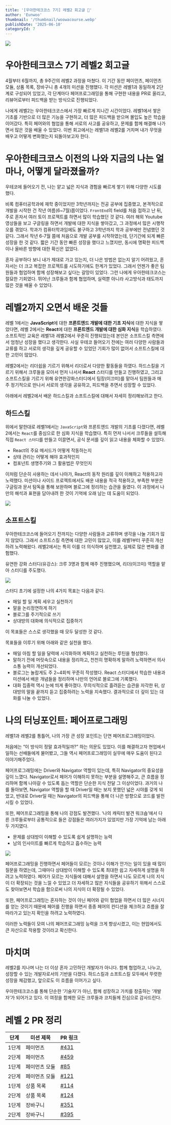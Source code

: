```yaml
---
title: '[우아한테크코스 7기] 레벨2 회고글 📖'
author: 'Eunwoo'
thumbnail: '/thumbnail/woowacourse.webp'
publishDate: '2025-06-10'
categoryId: 7
---
```


![](https://velog.velcdn.com/images/eunwoo1341/post/4d5c0ba3-d4e3-471e-8add-2741ccd97fe9/image.png)

# 우아한테크코스 7기 레벨2 회고글

4월부터 6월까지, 총 9주간의 레벨2 과정을 마쳤다. 이 기간 동안 페이먼츠, 페이먼츠 모듈, 상품 목록, 장바구니 총 4개의 미션을 진행했다.
각 미션은 레벨1과 동일하게 2단계로 구성되어 있었고, 각 단계마다 페어프로그래밍을 통해 구현한 내용을 PR로 올리고, 리뷰어로부터 피드백을 받는 방식으로 진행되었다.

나에게 레벨2는 우아한테크코스에서 가장 빠르게 지나간 시간이었다.
레벨1에서 쌓은 기초를 기반으로 더 많은 기능을 구현하고, 더 많은 피드백을 받으며 몰입도 높은 학습을 이어갔다. 특히 페어와의 협업을 통해 서로의 사고를 공유하고, 문제를 함께 해결해 나가면서 많은 것을 배울 수 있었다.
이번 회고에서는 레벨1과 레벨2를 거치며 내가 무엇을 배우고 어떻게 변화했는지 되돌아보고자 한다.

# 우아한테크코스 이전의 나와 지금의 나는 얼마나, 어떻게 달라졌을까?

우테코에 들어오기 전, 나는 얕고 넓은 지식과 경험을 빠르게 쌓기 위해 다양한 시도를 했다.

비록 컴퓨터공학과에 재학 중이었지만 3학년까지는 전공 공부에 집중했고, 본격적으로 개발을 시작한 건 작년 여름(6~7월)쯤이었다.
`FrontEnd`의 field를 처음 접하고 난 뒤, 주로 혼자서 여러 토이 프로젝트를 하면서 많이 학습했던 것 같다. 여러 해외 Youtube 영상들을 보고 구글링을 하면서 개발에 대한 지식을 쌓아갔고, 그 과정에서 많은 시행착오를 겪었다.
학과가 컴퓨터학과임에도 불구하고 3학년까지 학과 공부에만 전념했던 것 같다. 그래서 작년 6-7월 쯤에 처음으로 개발 공부를 시작하였는데, 단기간에 되게 빠른 성장을 한 것 같다.
짧은 기간 동안 빠른 성장을 했다고 느꼈지만, 동시에 명확한 피드백이나 올바른 방향에 대한 확신은 없었다.

혼자 공부하다 보니 내가 제대로 가고 있는지, 더 나은 방법은 없는지 알기 어려웠고, 혼자서는 더 크고 복잡한 프로젝트를 시도하기에도 한계가 있었다.
그래서 언젠가 좋은 팀원들과 협업하며 함께 성장해보고 싶다는 갈망이 있었다.
그런 나에게 우아한테크코스는 절묘한 기회였다. 뛰어난 크루들과 함께 협업하며, 실력뿐 아니라 사고방식과 태도까지 많은 것을 배울 수 있었다.

# 레벨2까지 오면서 배운 것들

레벨 1에서는 **JavaScript**에 대한 **프론트엔드 개발에 대한 기초 지식**에 대한 지식을 쌓았다면, 레벨 2에서는 **React**에 대한 **프론트엔드 개발에 대한 심화 지식**을 학습하였다.
소프트적인 교육은 레벨1과 레벨2에서 꾸준히 진행되었는데 본인은 소프트스킬 측면에서 엄청난 성장을 했다고 생각한다.
사실 우테코 들어오기 전에는 여러 다양한 사람들과 교류를 하고 서로의 생각을 깊게 공유할 수 있었던 기회가 많이 없어서 소프트스킬에 대한 고민이 많았다.

레벨2에서는 리더쉽을 기르기 위해서 리더로서 다양한 활동들을 하였다.
하드스킬을 기르기 위해서 크루들을 모아서 먼저 나서서 **React** 스터디를 만들고 진행하였고,
그리고 소프트스킬을 기르기 위해 유연한강화스터디에서 팀장(이끄미)를 맡아서 팀원들과 매 주 정기적으로 만나서 서로의 생각을 공유하고, 피드백을 추면서 성장할 수 있었다.

아래에서 레벨2에서 배운 하드스킬과 소프트스킬에 대해서 자세히 정리해보려고 한다.

## 하드스킬

위에서 말한대로 레벨1에서는 `JavaScript`와 프론트엔드 개발의 기초를 다졌다면, 레벨2에서는 `React`를 중심으로 한 심화 지식을 학습했다.
특히 먼저 나서서 크루들을 설득해 직접 `React 스터디`를 만들고 이끌면서, 공식 문서를 깊이 읽고 내용을 체화할 수 있었다.

- React의 주요 메서드가 어떻게 작동하는지
- 상태 관리는 어떻게 해야 효과적인지
- 컴포넌트 생명주기와 그 활용법은 무엇인지

이처럼 단순히 사용하는 데서 나아가, React의 동작 원리를 깊이 이해하고 적용하고자 노력했다.
미션이나 사이드 프로젝트에서도 배운 내용을 적극 적용하고, 부족한 부분은 구글링과 문서 탐독을 통해 보완하며 블로그에 정리하는 습관을 들였다.
이 과정에서 나만의 해석과 표현을 담아내려 한 것이 기억에 오래 남는 데 도움이 되었다.

![](https://velog.velcdn.com/images/eunwoo1341/post/eed88192-510b-4386-8fa4-c6eb61ac9e81/image.png)

## 소프트스킬

우아한테크코스에 들어오기 전까지는 다양한 사람들과 교류하며 생각을 나눌 기회가 많지 않았다. 그래서 소프트스킬 측면에 대한 고민이 많았고, 이를 레벨1부터 꾸준히 개선하려 노력해왔다.
레벨2에서는 특히 이를 더 의식하며 실천했고, 실제로 많은 변화를 경험했다.

유연한 강화 스터디(유강스): 크루 3명과 함께 매주 진행했으며, 리더(이끄미) 역할을 맡아 스터디를 주도했다.

![](https://velog.velcdn.com/images/eunwoo1341/post/b7aa3497-a454-44f1-b7c5-d39bb3d2fced/image.png)

스터디 초기에 설정한 나의 4가지 목표는 다음과 같다.

- 매일 할 일 계획 세우고 실천하기
- 말을 논리정연하게 하기
- 블로그를 주기적으로 쓰기
- 상대방의 대화에 의식적으로 집중하기

이 목표들은 스스로 생각했을 때 모두 달성한 것 같다.

목표들을 이루기 위해 아래와 같은 실천을 했다.

- 매일 아침 할 일을 달력에 시각화하여 계획하고 실천하는 루틴을 형성했다.
- 말하기 전에 머릿속으로 내용을 정리하고, 천천히 명확하게 말하려 노력하면서 의사소통 능력이 개선되었다.
- 블로그는 놀랍게도 주 2~4회씩 꾸준히 작성했다. React 스터디에서 학습한 내용과 미션에서 배운 개념들을 정리하며 나만의 언어로 블로그에 기록했다.
- 대화 집중력 역시 눈에 띄게 좋아졌다. 무의식적으로 흘려듣는 습관을 자각한 뒤, 상대방의 말을 끝까지 듣고 집중하려는 노력을 지속했다. 결과적으로 더 깊이 있는 대화를 나눌 수 있었다.

# 나의 터닝포인트: 페어프로그래밍

레벨1과 레벨2를 통틀어, 나의 가장 큰 성장 포인트는 단연 페어프로그래밍이었다.

처음에는 “이 방식이 정말 효과적일까?” 하는 의문도 있었다. 이를 해결하고자 현업에서 일하는 선배들에게 물어봤고, 그들 역시 페어프로그래밍이 실무에 매우 도움이 된다고 이야기해주었다.

페어프로그래밍에는 Driver와 Navigator 역할이 있는데, 특히 Navigator의 중요성을 깊이 느꼈다.
Navigator로서 페어가 이해하지 못하는 부분을 설명해주고, 큰 흐름을 정리하며 함께 나아갈 수 있도록 돕는 역할은 단순한 지식 전달 그 이상이었다.
과거의 나를 돌아보면, Navigator 역할을 할 때 Driver일 때는 보지 못했던 넓은 시야를 갖게 되었고, 반대로 Driver일 때는 Navigator의 피드백을 통해 더 나은 방향으로 코드를 발전시킬 수 있었다.

또한, 페어프로그래밍을 통해 나의 강점도 발견했다. ‘나의 캐릭터 발견 워크숍’에서 다른 크루들로부터 공통적으로 들은 강점들은 여러가지가 있었지만 가장 기억에 남는 아래 두 가지였다.

- 문제를 상대방이 이해할 수 있도록 쉽게 설명하는 능력
- 남의 인사이트를 빠르게 학습하고 흡수하는 능력

![](https://velog.velcdn.com/images/eunwoo1341/post/99427b80-2ceb-4f97-b2e2-2dbbd51960c8/image.png)

페어프로그래밍을 진행하면서 페어들이 모르는 것이나 이해가 안가는 일이 있을 때 많이 질문을 하였는데, 그때마다 상대방이 이해할 수 있도록 최대한 쉽고 자세하게 설명을 하려고 노력하였다.
페어가 모르는 지식들에 대해서 설명을 하면서 나도 모르게 나의 지식이 더 확장되는 것을 느낄 수 있었고 더 자세하고 많은 지식들을 공유하기 위해서 스스로도 찾아보면서 학습을 함으로써 나의 지식이 더 확장될 수 있었다.

또한, 페어프로그래밍는 혼자하는 것이 아닌 페어와 같이 협업을 하면서 더 많은 시너지를 얻는 것이기 때문에 페어를 진행을 하면서 종종 페어의 컨디션을 체크하고 흐름을 잘 따라가고 있는지 확인을 하려고 노력하였다.

이러한 노력들이 모여 나의 페어프로그래밍 능력을 크게 향상시켰고, 이는 현업에서도 큰 자산으로 작용할 것이라고 확신한다.

# 마치며

레벨2를 지나며 나는 더 이상 혼자 고민하던 개발자가 아니다.
함께 협업하고, 나누고, 성장할 수 있는 개발자로서의 기반을 다졌다.
하드스킬과 소프트스킬 모두에서 뚜렷한 성장을 체감했고, 앞으로도 이 흐름을 이어가고 싶다.

우아한테크코스를 통해 단순한 ‘기술자’가 아닌, 함께 성장하고 가치를 창출하는 ‘개발자’가 되어가고 있다.
이 여정을 함께한 모든 크루들과 코치들께 진심으로 감사드린다.

# 레벨 2 PR 정리

| 단계  | 미션 제목     | PR 링크                                                                 |
| ----- | ------------- | ----------------------------------------------------------------------- |
| 1단계 | 페이먼츠      | [#431](https://github.com/woowacourse/react-payments/pull/431)          |
| 2단계 | 페이먼츠      | [#459](https://github.com/woowacourse/react-payments/pull/459)          |
| 1단계 | 페이먼츠 모듈 | [#85](https://github.com/woowacourse/react-modules/pull/85)             |
| 2단계 | 페이먼츠 모듈 | [#121](https://github.com/woowacourse/react-modules/pull/121)           |
| 1단계 | 상품 목록     | [#114](https://github.com/woowacourse/react-shopping-products/pull/114) |
| 2단계 | 상품 목록     | [#124](https://github.com/woowacourse/react-shopping-products/pull/124) |
| 1단계 | 장바구니      | [#351](https://github.com/woowacourse/react-shopping-cart/pull/351)     |
| 2단계 | 장바구니      | [#395](https://github.com/woowacourse/react-shopping-cart/pull/395)     |
